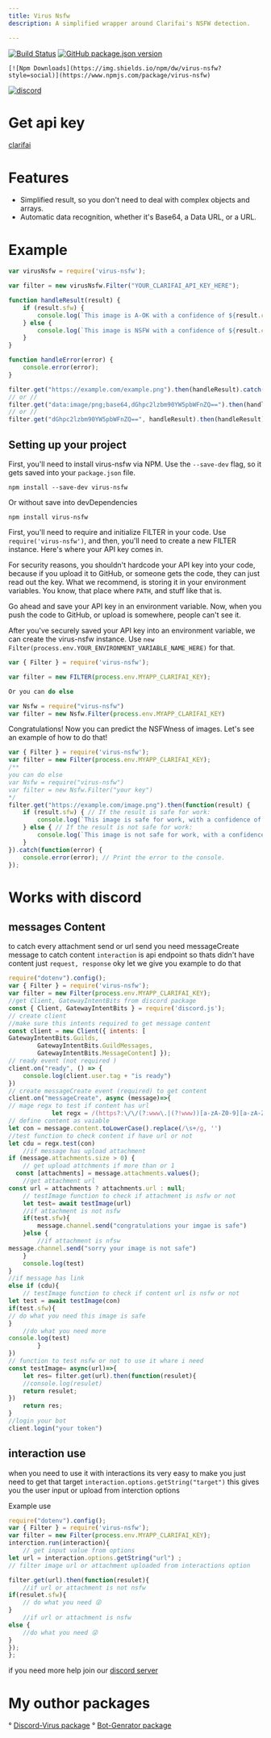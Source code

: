 ```yaml
---
title: Virus Nsfw 
description: A simplified wrapper around Clarifai's NSFW detection.

---
```


 [![Build Status](https://img.shields.io/badge/Build-NoBuild-blueviolet?logo=github&logoColor=blue&style=social)](https://travis-ci.org/virgel1995/Nsfw-filter)
 [![GitHub package.json version](https://img.shields.io/github/package-json/v/virgel1995/Nsfw-filter?color=aqua&logo=v&logoColor=yellow)](https://gitHub.com/virgel1995/Nsfw-filter)
 
 	[![Npm Downloads](https://img.shields.io/npm/dw/virus-nsfw?style=social)](https://www.npmjs.com/package/virus-nsfw)
 [![discord](https://img.shields.io/discord/827294479479472149?color=blue&label=discord&logo=discord&logoColor=aqua&style=social)](https://discord.gg/eenQW67QWp)


# Get api key 
[clarifai](https://clarifai.com)

# Features

 * Simplified result, so you don't need to deal with complex objects and arrays.
 * Automatic data recognition, whether it's Base64, a Data URL, or a URL.

# Example

```js
var virusNsfw = require('virus-nsfw');

var filter = new virusNsfw.Filter("YOUR_CLARIFAI_API_KEY_HERE");

function handleResult(result) {
    if (result.sfw) {
        console.log(`This image is A-OK with a confidence of ${result.confidence}.`);
    } else {
        console.log(`This image is NSFW with a confidence of ${result.confidence}.`);
    }
}

function handleError(error) {
    console.error(error);
}

filter.get("https://example.com/example.png").then(handleResult).catch(handleError); // URL
// or // 
filter.get("data:image/png;base64,dGhpc2lzbm90YW5pbWFnZQ==").then(handleResult).catch(handleError); // Data URL
// or // 
filter.get("dGhpc2lzbm90YW5pbWFnZQ==", handleResult).then(handleResult).catch(handleError); // Base64
```


## Setting up your project

First, you'll need to install virus-nsfw via NPM. Use the `--save-dev` flag, so it gets saved into your `package.json` file.

```
npm install --save-dev virus-nsfw
```
Or without save into devDependencies 
```
npm install virus-nsfw
```

First, you'll need to require and initialize FILTER in your code. Use `require('virus-nsfw')`, and then, you'll need to create a new FILTER instance. Here's where your API key comes in.

For security reasons, you shouldn't hardcode your API key into your code, because if you upload it to GitHub, or someone gets the code, they can just read out the key. What we recommend, is storing it in your environment variables. You know, that place where `PATH`, and stuff like that is.

Go ahead and save your API key in an environment variable. Now, when you push the code to GitHub, or upload is somewhere, people can't see it.

After you've securely saved your API key into an environment variable, we can create the virus-nsfw instance. Use `new Filter(process.env.YOUR_ENVIRONMENT_VARIABLE_NAME_HERE)` for that.

```js
var { Filter } = require('virus-nsfw');

var filter = new FILTER(process.env.MYAPP_CLARIFAI_KEY);

```
```kt
Or you can do else 
```
```js
var Nsfw = require("virus-nsfw")
var filter = new Nsfw.Filter(process.env.MYAPP_CLARIFAI_KEY)

```

Congratulations! Now you can predict the NSFWness of images. Let's see an example of how to do that!

```js
var { Filter } = require('virus-nsfw'); 
var filter = new Filter(process.env.MYAPP_CLARIFAI_KEY);
/**
you can do else 
var Nsfw = require("virus-nsfw")
var filter = new Nsfw.Filter("your key")
*/
filter.get("https://example.com/image.png").then(function(result) {
    if (result.sfw) { // If the result is safe for work:
        console.log(`This image is safe for work, with a confidence of ${result.confidence}!`);
    } else { // If the result is not safe for work:
        console.log(`This image is not safe for work, with a confidence of ${result.confidence}!`);
    }
}).catch(function(error) {
    console.error(error); // Print the error to the console.
});
```
# Works with discord

## messages Content
to catch every attachment send or url send 
you need messageCreate message to catch content `interaction` is api endpoint so thats didn't have content just `request, response`
oky let we give you example to do that 
```js
require("dotenv").config();
var { Filter } = require('virus-nsfw'); 
var filter = new Filter(process.env.MYAPP_CLARIFAI_KEY);
//get Client, GatewayIntentBits from discord package 
const { Client, GatewayIntentBits } = require('discord.js');
// create client 
//make sure this intents required to get message content
const client = new Client({ intents: [
GatewayIntentBits.Guilds,
        GatewayIntentBits.GuildMessages,
        GatewayIntentBits.MessageContent] });
// ready event (not required )
client.on("ready", () => {
	console.log(client.user.tag + "is ready")
})
// create messageCreate event (required) to get content
client.on("messageCreate", async (message)=>{
// mage regx to test if content has url
			let regx = /(https?:\/\/(?:www\.|(?!www))[a-zA-Z0-9][a-zA-Z0-9-]+[a-zA-Z0-9]\.[^\s]{2,}|www\.[a-zA-Z0-9][a-zA-Z0-9-]+[a-zA-Z0-9]\.[^\s]{2,}|https?:\/\/(?:www\.|(?!www))[a-zA-Z0-9]+\.[^\s]{2,}|www\.[a-zA-Z0-9]+\.[^\s]{2,})/
// define content as vaiable
let con = message.content.toLowerCase().replace(/\s+/g, '')
//test function to check content if have url or not
let cdu = regx.test(con)
	//if message has upload attachment
if (message.attachments.size > 0) {
	// get upload attchments if more than or 1
  const [attachments] = message.attachments.values();
	//get attachment url 
const url = attachments ? attachments.url : null;
	// testImage function to check if attachment is nsfw or not
	let test= await testImage(url)
	//if attachment is not nsfw
	if(test.sfw){
		message.channel.send("congratulations your imgae is safe")
	}else {
		//if attachment is nfsw
message.channel.send("sorry your image is not safe")
	}
	console.log(test)
}
//if message has link 
else if (cdu){
	// testImage function to check if content url is nsfw or not
let test = await testImage(con)
if(test.sfw){
// do what you need this image is safe
}
	//do what you need more
console.log(test)
		}
})
// function to test nsfw or not to use it whare i need 
const testImage= async(url)=>{
	let res= filter.get(url).then(function(resulet){
	//console.log(resulet)
	return resulet;
})
	return res;
}
//login your bot 
client.login("your token")
```
## interaction use 

when you need to use it with interactions 
its very easy to make 
you just need to get that target 
`interaction.options.getString("target")`
this gives you the user input or upload from interction options

Example use 
```js
require("dotenv").config();
var { Filter } = require('virus-nsfw'); 
var filter = new Filter(process.env.MYAPP_CLARIFAI_KEY);
interction.run(interaction){
	// get input value from options
let url = interaction.options.getString("url") ;
// filter image url or attachment uploaded from interactions option

filter.get(url).then(function(resulet){
	//if url or attachment is not nsfw
if(resulet.sfw){
	// do what you need 😜
} 
	//if url or attachment is nsfw
else {
	//do what you need 😜
}
});
};
```

if you need more help join our [discord server](https://discord.gg/eenQW67QWp)

# My outhor packages

° [Discord-Virus package](https://www.npmjs.com/package/discord-virus)
° [Bot-Genrator package](https://www.npmjs.com/package/bot-genrator)

